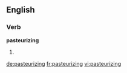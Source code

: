 ==English==

===Verb===
'''pasteurizing'''

# {{present participle of|pasteurize}}

[[de:pasteurizing]]
[[fr:pasteurizing]]
[[vi:pasteurizing]]